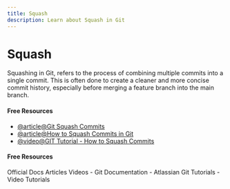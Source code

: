 ```yaml
---
title: Squash
description: Learn about Squash in Git
---
```


# Squash

Squashing in Git, refers to the process of combining multiple commits into a single commit. This is often done to create a cleaner and more concise commit history, especially before merging a feature branch into the main branch.

#### Free Resources

- [@article@Git Squash Commits](https://www.freecodecamp.org/news/git-squash-commits/)
- [@article@How to Squash Commits in Git](https://medium.com/iosnesia/how-to-squash-commits-in-git-e73a41248211)
- [@video@GIT Tutorial - How to Squash Commits](https://youtu.be/viY1BbKZhSI?si=kORsEzQvCRFGauQa)

#### Free Resources

<Tabs defaultValue="official">
<TabsList>
<TabsTrigger value="official">Official Docs</TabsTrigger>
<TabsTrigger value="article">Articles</TabsTrigger>
<TabsTrigger value="video">Videos</TabsTrigger>
</TabsList>

<TabsContent value="official">
- <Link href="https://git-scm.com/docs">Git Documentation</Link>
</TabsContent>
<TabsContent value="article">
- <Link href="https://www.atlassian.com/git/tutorials">Atlassian Git Tutorials</Link>
</TabsContent>
<TabsContent value="video">
- <Link href="https://www.youtube.com/results?search_query=git+squash+tutorial">Video Tutorials</Link>
</TabsContent>
</Tabs>

<Outlet path="3-git-branching/basics/squash" />

